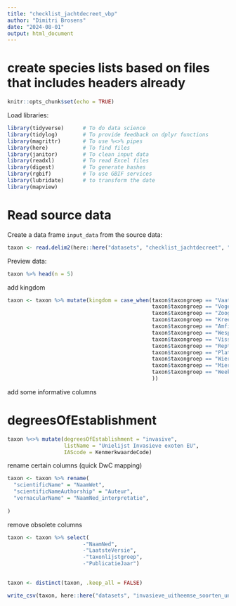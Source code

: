 ```yaml
---
title: "checklist_jachtdecreet_vbp"
author: "Dimitri Brosens"
date: "2024-08-01"
output: html_document
---
```


# create species lists based on files that includes headers already

```r
knitr::opts_chunk$set(echo = TRUE)
```

Load libraries:

```r
library(tidyverse)      # To do data science
library(tidylog)        # To provide feedback on dplyr functions
library(magrittr)       # To use %<>% pipes
library(here)           # To find files
library(janitor)        # To clean input data
library(readxl)         # To read Excel files
library(digest)         # To generate hashes
library(rgbif)          # To use GBIF services
library(lubridate)      # to transform the date
library(mapview)
```

# Read source data

Create a data frame `input_data` from the source data:

```r
taxon <- read.delim2(here::here("datasets", "checklist_jachtdecreet", "data", "raw", "invasieve_uitheemse_soorten_unielijst.csv"), sep = ";")
```



Preview data:

```r
taxon %>% head(n = 5)
```
add kingdom

```r
taxon <- taxon %>% mutate(kingdom = case_when(taxon$taxongroep == "Vaatplanten" ~"Plantae",
                                              taxon$taxongroep == "Vogels" ~"Animalia",
                                              taxon$taxongroep == "Zoogdieren" ~"Animalia",
                                              taxon$taxongroep == "Kreeftachtigen" ~"Animalia",
                                              taxon$taxongroep == "Amfibieën" ~"Animalia",
                                              taxon$taxongroep == "Wespen" ~"Animalia",
                                              taxon$taxongroep == "Vissen" ~"Animalia",
                                              taxon$taxongroep == "Reptielen" ~"Animalia",
                                              taxon$taxongroep == "Platwormen" ~"Animalia",
                                              taxon$taxongroep == "Wieren" ~"Plantae",
                                              taxon$taxongroep == "Mieren" ~"Animalia",
                                              taxon$taxongroep == "Weekdieren" ~"Animalia"
                                              ))
```
add some informative columns

# degreesOfEstablishment

```r
taxon %<>% mutate(degreesOfEstablishment = "invasive",
                  listName = "Unielijst Invasieve exoten EU",
                  IAScode = KenmerkwaardeCode)
```




rename certain columns (quick DwC mapping)

```r
taxon <- taxon %>% rename(
  "scientificName" = "NaamWet",
  "scientificNameAuthorship" = "Auteur",
  "vernacularName" = "NaamNed_interpretatie",
  
)
```


remove obsolete columns

```r
taxon <- taxon %>% select(
                        -"NaamNed",
                        -"LaatsteVersie",
                        -"taxonlijstgroep",
                        -"PublicatieJaar")
 
```

```r
taxon <- distinct(taxon, .keep_all = FALSE)
```



```r
write_csv(taxon, here::here("datasets", "invasieve_uitheemse_soorten_unielijst", "data", "processed", "vbp_unielijst_uitheemse_soorten.csv"), na = "")
```


